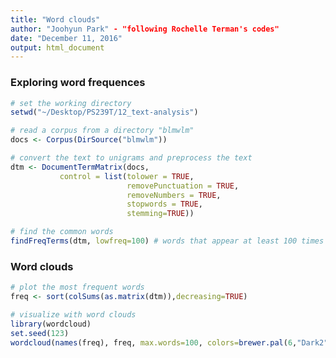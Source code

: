 ```yaml
---
title: "Word clouds"
author: "Joohyun Park" - "following Rochelle Terman's codes"
date: "December 11, 2016"
output: html_document
---
```


### Exploring word frequences

```r
# set the working directory
setwd("~/Desktop/PS239T/12_text-analysis")

# read a corpus from a directory "blmwlm"
docs <- Corpus(DirSource("blmwlm")) 

# convert the text to unigrams and preprocess the text
dtm <- DocumentTermMatrix(docs,
           control = list(tolower = TRUE,
                          removePunctuation = TRUE,
                          removeNumbers = TRUE,
                          stopwords = TRUE,
                          stemming=TRUE))

# find the common words
findFreqTerms(dtm, lowfreq=100) # words that appear at least 100 times
```

### Word clouds

```r
# plot the most frequent words
freq <- sort(colSums(as.matrix(dtm)),decreasing=TRUE)

# visualize with word clouds
library(wordcloud)
set.seed(123)
wordcloud(names(freq), freq, max.words=100, colors=brewer.pal(6,"Dark2")) 
```

